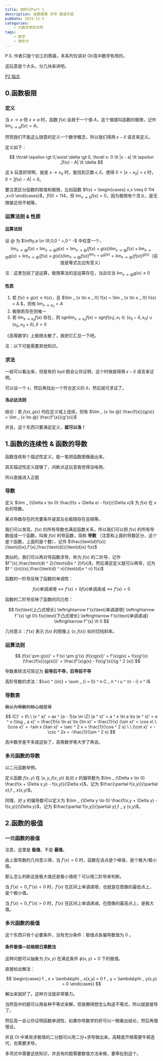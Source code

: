 ```yaml
---
title: 微积分Part 1
description: 函数极限 求导 极值专题
pubDate: 2024-12-5
categories:
    - 大数学照亮世界
tags:
    - 数学
    - 微积分
---
```


P.S. 作者只是个初三的蒟蒻，本系列仅讲对 OI/高中数学有用的。

这玩意是个大头，分几块来讲吧。

[P2 指北](/blog/%E5%BE%AE%E7%A7%AF%E5%88%86%E5%88%9D%E6%AD%A5p2/)

## 0.函数极限

### 定义
当 $x \to a$ 但 $x \neq a$ 时，函数 $f(x)$ 会趋于一个值 $A$，这个值就叫函数的极限，记作 $\lim _ {x \to a} f(x) = A$。

然而我们不能这么随意的定义一个数学概念，所以我们得用 $\epsilon-\delta$ 语言来定义。

定义如下：

$$
\forall \epsilon \gt 0,\exist \delta \gt 0, \forall x: 0 \lt |x - a| \lt \epsilon ,|f(x) - A| \lt \delta
$$

这 b 玩意好烦啊，就是 $x \to x _ 0$ 时，能找到正数 $\epsilon,\delta$，使得 $0 \lt |x - x _ 0| \lt \epsilon$ 时，$0 \lt |f(x) - A| \lt \delta$。

要注意区分函数的取值和极限，比如函数 $f(x) = \begin{cases} x,x \neq 0 114 ,x=0 \end{cases}$，$f(0) = 114$，但 $\lim _ {x \to 0} f(x) = 0$，因为极限有个含义，是无限接近但不相等。

### 运算法则 & 性质

#### 运算法则

设 $@$ 为 $\infty,a \in \R,0,0 ^ +,0 ^ -$ 中任意一个，
$$
\lim _ {x \to @} f(x) + \lim _ {x \to @} g(x) = \lim _ {x \to @} (f(x) + g(x)) 
\lim _ {x \to @} f(x) \times \lim _ {x \to @} g(x) = \lim _ {x \to @} (f(x) \times g(x)) 
(\lim _ {x \to @} f(x)) ^ {\lim _ {x \to @} g(x)} = \lim _ {x \to @} (f(x)) ^ {g(x)} \text{（前提是等式左边有意义）}
$$

注：这里包括了逆运算，极限乘法的逆运算存在，当且仅当 $\lim _ {x \to @} g(x) \neq 0$

#### 性质

1. 若 $f(x) \le g(x) \le h(x)$，且 $\lim _ {x \to x _ 0} f(x) = \lim _ {x \to x _ 0} h(x) = A $，则有 $\lim _ {x \to x _ 0} = A$
2. 极限若存在则唯一
3. 若 $\lim _ {x \to x _ 0} f(x)$ 存在，则 $sgn \lim _ {x \to x _ 0} f(x) = sgn f(x _ 1),x _ 1 \in (x _ 0 - \delta,x _ 0) \cup (x _ 0,x _ 0 + \delta),\delta \gt 0$

《高等数学》上极限太散了，我把它汇总一下吧。

注：以下可能需要其他知识。

### 求法

一般可以看出来，但是有的 byd 题会让你证明，这个时候就得用 $\epsilon-\delta$ 语言来证明。

可以设一个 $\epsilon$，然后再找出一个符合定义的 $\delta$，然后就可求证了。

#### 洛必达法则

结论：若 $f(x),g(x)$ 均在定义域上连续，则有 $\lim _ {x \to @} \frac{f(x)}{g(x)} = \lim _ {x \to @} \frac{f'(x)}{g'(x)}$

并且，这个东西只要满足定义，**就可以洛！**

## 1.函数的连续性 & 函数的导数

函数连续有个描述性定义，能一笔把函数图像画出来。

其实描述性定义就够了，间断点这玩意我觉得没啥用。

所以直接进入正题

### 导数

定义 $\lim _ {\Delta x \to 0} \frac{f(x + \Delta x) - f(x)}{\Delta x}$ 为 $f(x)$ 在 $x$ 处的导数。

某点导数存在的充要条件是其左右极限存在且相等。

我们可以发现，$f(x)$ 的所有导数也满足函数关系，所以我们可以把 $f(x)$ 的所有导数组成一个函数，叫做 $f(x)$ 的导函数，简称 **导数** （注意和上面的导数区分，这个是个函数，上面的是个数），记作 $\frac{\text{d}f(x)}{\text{d}x},f'(x),\frac{\text{d}}{\text{d}x} f(x)$

类似的，我们可以再对导函数求导，称为 $f(x)$ 的二阶导，记作 $f''(x),\frac{\text{d} ^ 2}{\text{d}x ^ 2}f(x)$，然后满足定义就可以再导，记为 $f ^ {(n)}(x),\frac{\text{d} ^ n}{\text{d}x ^ n} f(x)$

函数的一阶导反映了函数的单调性：

$$
f(x)\text{单调递增} \leftrightarrow f'(x) \gt 0
f(x)\text{单调递减} \leftrightarrow f'(x) \lt 0
$$

函数的二阶导反映了函数的凹凸性：

$$
f(x)\text{上凸式增长} \leftrightarrow f'(x)\text{单调递增} \leftrightarrow f''(x) \gt 0\\
f(x)\text{下凸式增长} \leftrightarrow f'(x)\text{单调递减} \leftrightarrow f''(x) \lt 0
$$

几何意义：$f'(x)$ 表示 $f(x)$ 的图像上 $(x,f(x))$ 处的切线斜率。

### 运算法则

$$
(f(x) \pm g(x))' = f'(x) \pm g'(x)
(f(x)g(x))' = f'(x)g(x) + f(x)g'(x)
(\frac{f(x)}{g(x)})' = \frac{f'(x)g(x) - f(x)g'(x)}{g ^ 2 (x)}
$$

导数乘除法可简记为 **前导后不导，后导前不导**

高阶导数的求法：$(uv) ^ {(n)} = \sum _ {i = 0} ^ n C _ n ^ i u ^ {n - i} v ^ i$
### 导数表

~~我认为导数的核心就是背~~

$$
(C)' = 0\ \ (x ^ a)' = ax ^ {a - 1}(a \in \Z)
(a ^ x)' = a ^ x \ln a \to (e ^ x)' = e ^ x
(\log _ a x)' = \frac{1}{x \ln a} \to (\ln x)' = \frac{1}{x}
(\sin x)' = \cos x\ \ (\cos x)' = -\sin x
(\tan x)' = \sec ^ 2 x = \frac{1}{\cos ^ 2 x} \ \ (\cot x)' = -\csc ^ 2x = -\frac{1}{\sin ^ 2 x}
$$

高中数学差不多就这些了，高等数学等大学了再说。

### 多元函数的导数

以二元函数举例。

定义函数 $f(x,y)$ 在 $(x,y,f(x,y))$ 处对 $x$ 的偏导数为 $\lim _ {\Delta x \to 0} \frac{f(x + \Delta x,y) - f(x,y)}{\Delta x}$，记为 $\frac{\partial f(x,y)}{\partial x},f _ x(x,y)$。

同理，对 $y$ 的偏导数可以定义为 $\lim _ {\Delta y \to 0} \frac{f(x,y + \Delta y) - f(x,y)}{\Delta y}$，记为 $\frac{\partial f(x,y)}{\partial y},f _ y (x,y)$。

## 2.函数的极值

### 一元函数的极值
注意，这里是 **极值**，不是 **最值**。

由上面导数的几何意义得，当 $f'(x) = 0$ 时，函数在该点是个峰值，是个极大/极小值。

那么怎么判断这是极大值还是极小值呢？可以用二阶导来判断。

当 $f'(x) = 0,f''(x) \lt 0$ 时，$f'(x)$ 在区间上单调递增，也就是在图像的最低点上，是个极小值。

当 $f'(x) = 0,f''(x) \gt 0$ 时，$f'(x)$ 在区间上单调递减，在图像的最高点上，是极大值。

### 多元函数的极值

这个东西只有个必要条件，没有充分条件：极值点各偏导数值为 $0$ 。

#### 条件极值—拉格朗日乘数法

这种问题可以抽象为 $f(x,y)$ 在满足条件 $\phi(x,y) = 0$ 下的极值。

直接给出解法：

$$
\begin{cases} f _ x + \lambda\phi _ x(x,y) = 0 f _ y + \lambda\phi _ y(x,y) = 0 \end{cases}
$$

解出来就好了。这种方法就非常暴力。

当然高中的题可以用各种不等式来解，但我懒得想怎么构造不等式，所以就直接导了。

然后高一会让你证明函数单调性，如果你导数学的好可以一眼看出结论，然后再慢慢证。

并且 OI 中某些求极值的二分题可以用二分+求导做出来，高精度开根需要牛顿迭代，也需要求导。

多项式中需要这些知识，并且有的题需要数值方法来做，要牵扯到这个。